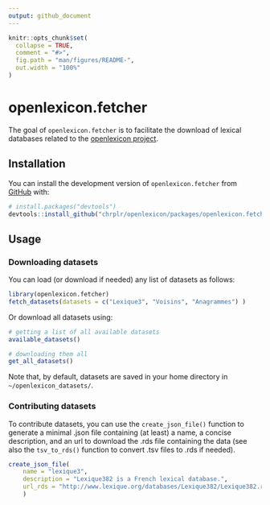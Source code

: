 ```yaml
---
output: github_document
---
```


<!-- README.md is generated from README.Rmd. Please edit that file -->

```r
knitr::opts_chunk$set(
  collapse = TRUE,
  comment = "#>",
  fig.path = "man/figures/README-",
  out.width = "100%"
)
```

# openlexicon.fetcher

<!-- badges: start -->
<!-- badges: end -->

The goal of `openlexicon.fetcher` is to facilitate the download of lexical databases related to the [openlexicon project](http://openlexicon.fr).

## Installation

You can install the development version of `openlexicon.fetcher` from [GitHub](https://github.com/) with:

``` r
# install.packages("devtools")
devtools::install_github("chrplr/openlexicon/packages/openlexicon.fetcher")
```

## Usage

### Downloading datasets

You can load (or download if needed) any list of datasets as follows:

```r
library(openlexicon.fetcher)
fetch_datasets(datasets = c("Lexique3", "Voisins", "Anagrammes") )
```

Or download all datasets using:

```r
# getting a list of all available datasets
available_datasets()

# downloading them all
get_all_datasets()
```

Note that, by default, datasets are saved in your home directory in `~/openlexicon_datasets/`.

### Contributing datasets

To contribute datasets, you can use the `create_json_file()` function to generate a minimal .json file containing (at least) a name, a concise description, and an url to download the .rds file containing the data (see also the `tsv_to_rds()` function to convert .tsv files to .rds if needed).

```r
create_json_file(
    name = "lexique3",
    description = "Lexique382 is a French lexical database.",
    url_rds = "http://www.lexique.org/databases/Lexique382/Lexique382.rds"
    )
```
